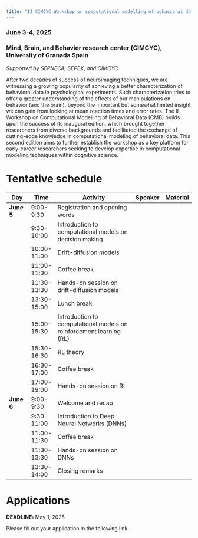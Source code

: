 ```yaml
---
title: "II CIMCYC Workshop on computational modelling of behavioral data (CMB)"
---
```


### June 3-4, 2025
### Mind, Brain, and Behavior research center (CIMCYC), University of Granada Spain
*Supported by SEPNECA, SEPEX, and CIMCYC*

After two decades of success of neuroimaging techniques, we are witnessing a growing popularity of achieving a better characterization of behavioral data in psychological experiments. Such characterization tries to offer a greater understanding of the effects of our manipulations on behavior (and the brain), beyond the important but somewhat limited insight we can gain from looking at mean reaction times and error rates. The II Workshop on Computational Modelling of Behavioral Data (CMB) builds upon the success of its inaugural edition, which brought together researchers from diverse backgrounds and facilitated the exchange of cutting-edge knowledge in computational modeling of behavioral data. This second edition aims to further establish the workshop as a key platform for early-career researchers seeking to develop expertise in computational modeling techniques within cognitive science.

# Tentative schedule

| **Day**    | **Time**    | **Activity**                                 | **Speaker** | **Material** |
|------------|-------------|----------------------------------------------|-------------|--------------|
| **June 5** | 9:00-9:30   | Registration and opening words               |             |              |
|            | 9:30-10:00  | Introduction to computational models on decision making |             |              |
|            | 10:00-11:00 | Drift-diffusion models                       |             |              |
|            | 11:00-11:30 | Coffee break                                 |             |              |
|            | 11:30-13:30 | Hands-on session on drift-diffusion models   |             |              |
|            | 13:30-15:00 | Lunch break                                  |             |              |
|            | 15:00-15:30 | Introduction to computational models on reinforcement learning (RL) |             |              |
|            | 15:30-16:30 | RL theory                                    |             |              |
|            | 16:30-17:00 | Coffee break                                 |             |              |
|            | 17:00-19:00 | Hands-on session on RL                       |             |              |
| **June 6** | 9:00-9:30   | Welcome and recap                            |             |              |
|            | 9:30-11:00  | Introduction to Deep Neural Networks (DNNs)  |             |              |
|            | 11:00-11:30 | Coffee break                                 |             |              |
|            | 11:30-13:30 | Hands-on session on DNNs                     |             |              |
|            | 13:30-14:00 | Closing remarks                              |             |              |

# Applications

:::{.callout-important}

**DEADLINE:**  May 1, 2025

:::


Please fill out your application in the following link...